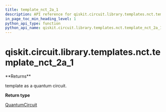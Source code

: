 ```yaml
---
title: template_nct_2a_1
description: API reference for qiskit.circuit.library.templates.nct.template_nct_2a_1
in_page_toc_min_heading_level: 1
python_api_type: function
python_api_name: qiskit.circuit.library.templates.nct.template_nct_2a_1
---
```


# qiskit.circuit.library.templates.nct.template\_nct\_2a\_1

<Function id="qiskit.circuit.library.templates.nct.template_nct_2a_1" github="https://github.com/qiskit/qiskit/tree/stable/0.17/qiskit/circuit/library/templates/nct/template_nct_2a_1.py" signature="template_nct_2a_1()">
  **Returns**

  template as a quantum circuit.

  **Return type**

  [QuantumCircuit](qiskit.circuit.QuantumCircuit "qiskit.circuit.QuantumCircuit")
</Function>

